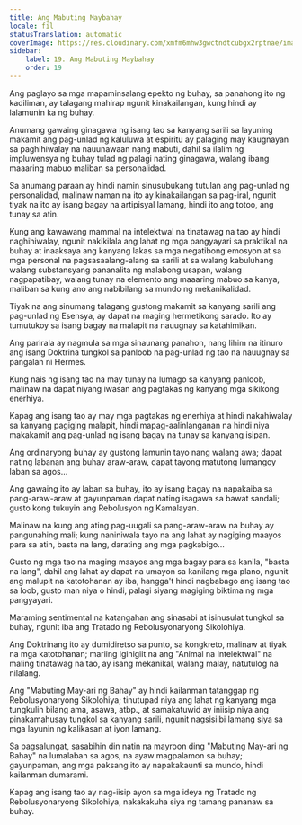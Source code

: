 ```yaml
---
title: Ang Mabuting Maybahay
locale: fil
statusTranslation: automatic
coverImage: https://res.cloudinary.com/xmfm6mhw3gwctndtcubgx2rptnae/image/upload/v1740468922/small_cover_tratado_de_psicologia_revolucionaria_a4c0dca4e0.webp
sidebar:
    label: 19. Ang Mabuting Maybahay
    order: 19
---
```

Ang paglayo sa mga mapaminsalang epekto ng buhay, sa panahong ito ng kadiliman, ay talagang mahirap ngunit kinakailangan, kung hindi ay lalamunin ka ng buhay.

Anumang gawaing ginagawa ng isang tao sa kanyang sarili sa layuning makamit ang pag-unlad ng kaluluwa at espiritu ay palaging may kaugnayan sa paghihiwalay na nauunawaan nang mabuti, dahil sa ilalim ng impluwensya ng buhay tulad ng palagi nating ginagawa, walang ibang maaaring mabuo maliban sa personalidad.

Sa anumang paraan ay hindi namin sinusubukang tutulan ang pag-unlad ng personalidad, malinaw naman na ito ay kinakailangan sa pag-iral, ngunit tiyak na ito ay isang bagay na artipisyal lamang, hindi ito ang totoo, ang tunay sa atin.

Kung ang kawawang mammal na intelektwal na tinatawag na tao ay hindi naghihiwalay, ngunit nakikilala ang lahat ng mga pangyayari sa praktikal na buhay at inaaksaya ang kanyang lakas sa mga negatibong emosyon at sa mga personal na pagsasaalang-alang sa sarili at sa walang kabuluhang walang substansyang pananalita ng malabong usapan, walang nagpapatibay, walang tunay na elemento ang maaaring mabuo sa kanya, maliban sa kung ano ang nabibilang sa mundo ng mekanikalidad.

Tiyak na ang sinumang talagang gustong makamit sa kanyang sarili ang pag-unlad ng Esensya, ay dapat na maging hermetikong sarado. Ito ay tumutukoy sa isang bagay na malapit na nauugnay sa katahimikan.

Ang parirala ay nagmula sa mga sinaunang panahon, nang lihim na itinuro ang isang Doktrina tungkol sa panloob na pag-unlad ng tao na nauugnay sa pangalan ni Hermes.

Kung nais ng isang tao na may tunay na lumago sa kanyang panloob, malinaw na dapat niyang iwasan ang pagtakas ng kanyang mga sikikong enerhiya.

Kapag ang isang tao ay may mga pagtakas ng enerhiya at hindi nakahiwalay sa kanyang pagiging malapit, hindi mapag-aalinlanganan na hindi niya makakamit ang pag-unlad ng isang bagay na tunay sa kanyang isipan.

Ang ordinaryong buhay ay gustong lamunin tayo nang walang awa; dapat nating labanan ang buhay araw-araw, dapat tayong matutong lumangoy laban sa agos...

Ang gawaing ito ay laban sa buhay, ito ay isang bagay na napakaiba sa pang-araw-araw at gayunpaman dapat nating isagawa sa bawat sandali; gusto kong tukuyin ang Rebolusyon ng Kamalayan.

Malinaw na kung ang ating pag-uugali sa pang-araw-araw na buhay ay pangunahing mali; kung naniniwala tayo na ang lahat ay nagiging maayos para sa atin, basta na lang, darating ang mga pagkabigo...

Gusto ng mga tao na maging maayos ang mga bagay para sa kanila, "basta na lang", dahil ang lahat ay dapat na umayon sa kanilang mga plano, ngunit ang malupit na katotohanan ay iba, hangga't hindi nagbabago ang isang tao sa loob, gusto man niya o hindi, palagi siyang magiging biktima ng mga pangyayari.

Maraming sentimental na katangahan ang sinasabi at isinusulat tungkol sa buhay, ngunit iba ang Tratado ng Rebolusyonaryong Sikolohiya.

Ang Doktrinang ito ay dumidiretso sa punto, sa kongkreto, malinaw at tiyak na mga katotohanan; mariing iginigiit na ang "Animal na Intelektwal" na maling tinatawag na tao, ay isang mekanikal, walang malay, natutulog na nilalang.

Ang "Mabuting May-ari ng Bahay" ay hindi kailanman tatanggap ng Rebolusyonaryong Sikolohiya; tinutupad niya ang lahat ng kanyang mga tungkulin bilang ama, asawa, atbp., at samakatuwid ay iniisip niya ang pinakamahusay tungkol sa kanyang sarili, ngunit nagsisilbi lamang siya sa mga layunin ng kalikasan at iyon lamang.

Sa pagsalungat, sasabihin din natin na mayroon ding "Mabuting May-ari ng Bahay" na lumalaban sa agos, na ayaw magpalamon sa buhay; gayunpaman, ang mga paksang ito ay napakakaunti sa mundo, hindi kailanman dumarami.

Kapag ang isang tao ay nag-iisip ayon sa mga ideya ng Tratado ng Rebolusyonaryong Sikolohiya, nakakakuha siya ng tamang pananaw sa buhay.


